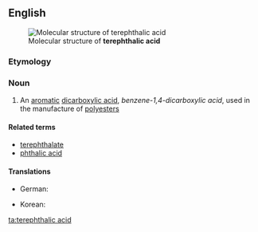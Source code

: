 ==English==
[[File:Terephthalsäure.svg|thumb|Molecular structure of '''terephthalic acid''']]
===Etymology===

{{blend|terebic|phthalic acid}}

===Noun===
{{wikipedia}}
{{en-noun|sg=[[terephthalic]] [[acid]]|-}}

# {{organic compound}} An [[aromatic]] [[dicarboxylic acid]], ''benzene-1,4-dicarboxylic acid'', used in the manufacture of [[polyester]]s

====Related terms====
*[[terephthalate]]
*[[phthalic acid]]

====Translations====
{{trans-top|Benzene-1,4-dicarboxylic acid}}
* German: {{t|de|Terephthalsäure|f}}
{{trans-mid}}
* Korean: {{t|ko|테레프탈산|tr=terepeutalsan|sc=Hang}}
{{trans-bottom}}

[[ta:terephthalic acid]]